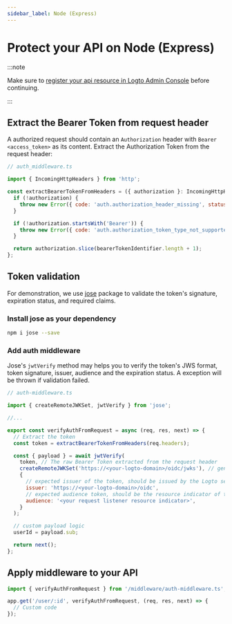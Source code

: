 ```yaml
---
sidebar_label: Node (Express)
---
```



# Protect your API on Node (Express)

:::note

Make sure to [register your api resource in Logto Admin Console](./README.mdx#register-the-api-resources-using-logto-admin-console) before continuing.

:::

## Extract the Bearer Token from request header

A authorized request should contain an `Authorization` header with `Bearer <access_token>` as its content. Extract the Authorization Token from the request header:

```js
// auth_middleware.ts

import { IncomingHttpHeaders } from 'http';

const extractBearerTokenFromHeaders = ({ authorization }: IncomingHttpHeaders) => {
  if (!authorization) {
    throw new Error({ code: 'auth.authorization_header_missing', status: 401 });
  }

  if (!authorization.startsWith('Bearer')) {
    throw new Error({ code: 'auth.authorization_token_type_not_supported', status: 401 });
  }

  return authorization.slice(bearerTokenIdentifier.length + 1);
};
```

## Token validation

For demonstration, we use [jose](https://github.com/panva/jose) package to validate the token's signature, expiration status, and required claims.

### Install jose as your dependency

```sh
npm i jose --save
```

<RetrieveOidcConfiguration />

### Add auth middleware

Jose's `jwtVerify` method may helps you to verify the token's JWS format, token signature, issuer, audience and the expiration status. A exception will be thrown if validation failed.

```js
// auth-middleware.ts

import { createRemoteJWKSet, jwtVerify } from 'jose';

//...

export const verifyAuthFromRequest = async (req, res, next) => {
  // Extract the token
  const token = extractBearerTokenFromHeaders(req.headers);

  const { payload } = await jwtVerify(
    token, // The raw Bearer Token extracted from the request header
    createRemoteJWKSet('https://<your-logto-domain>/oidc/jwks'), // generate a jwks using jwks_uri inquired from Logto server
    {
      // expected issuer of the token, should be issued by the Logto server
      issuer: 'https://<your-logto-domain>/oidc',
      // expected audience token, should be the resource indicator of the current API
      audience: '<your request listener resource indicator>',
    }
  );

  // custom payload logic
  userId = payload.sub;

  return next();
};
```

## Apply middleware to your API

```js
import { verifyAuthFromRequest } from '/middleware/auth-middleware.ts';

app.get('/user/:id', verifyAuthFromRequest, (req, res, next) => {
  // Custom code
});
```
